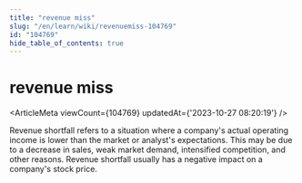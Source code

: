 ```yaml
---
title: "revenue miss"
slug: "/en/learn/wiki/revenuemiss-104769"
id: "104769"
hide_table_of_contents: true
---
```



<Breadcrumbs current="revenue miss" />

# revenue miss

<ArticleMeta viewCount={104769} updatedAt={'2023-10-27 08:20:19'} />
<div className='border-solid border-b border-t-0 my-4 border-[var(--ifm-color-gray-300)]' />

Revenue shortfall refers to a situation where a company's actual operating income is lower than the market or analyst's expectations. This may be due to a decrease in sales, weak market demand, intensified competition, and other reasons. Revenue shortfall usually has a negative impact on a company's stock price.
